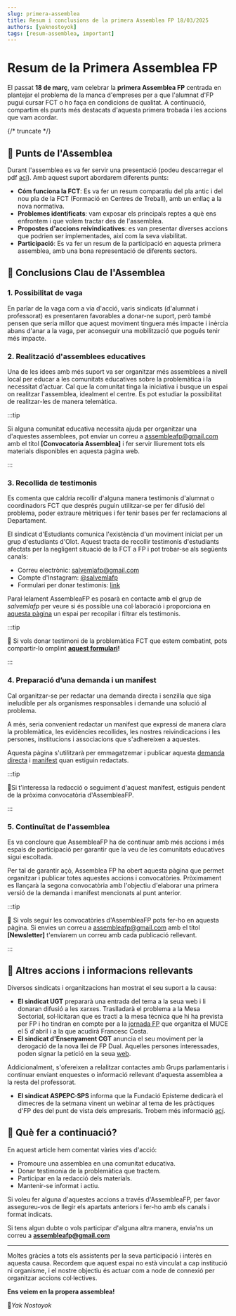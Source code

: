 ```yaml
---
slug: primera-assemblea
title: Resum i conclusions de la primera Assemblea FP 18/03/2025
authors: [yaknostoyok]
tags: [resum-assemblea, important]
---
```


# Resum de la Primera Assemblea FP

El passat **18 de març**, vam celebrar la **primera Assemblea FP** centrada en plantejar el problema de la manca d'empreses per a que l'alumnat d'FP pugui cursar FCT o ho faça en condicions de qualitat.
A continuació, compartim els punts més destacats d'aquesta primera trobada i les accions que vam acordar.

{/* truncate */}

## 📑 Punts de l'Assemblea

Durant l'assemblea es va fer servir una presentació (podeu descarregar el pdf [ací](media/AssembleaFP_180325_Presentacio.pdf)).
Amb aquest suport abordarem diferents punts: 
- **Cóm funciona la FCT**: Es va fer un resum comparatiu del pla antic i del nou pla de la FCT (Formació en Centres de Treball), amb un enllaç a la nova normativa.
- **Problemes identificats**: vam exposar els principals reptes a què ens enfrontem i que volem tractar des de l'assemblea.
- **Propostes d'accions reivindicatives**: es van presentar diverses accions que podrien ser implementades, així com la seva viabilitat.
- **Participació**: Es va fer un resum de la participació en aquesta primera assemblea, amb una bona representació de diferents sectors.

## 💬 Conclusions Clau de l'Assemblea

### 1. Possibilitat de vaga

En parlar de la vaga com a via d'acció, varis sindicats (d'alumnat i professorat) es presentaren favorables a donar-ne suport, però també pensen que seria millor que aquest moviment tinguera més impacte i inèrcia abans d'anar a la vaga, per aconseguir una mobilització que pogués tenir més impacte. 

### 2. Realització d'assemblees educatives

Una de les idees amb més suport va ser organitzar més assemblees a nivell local per educar a les comunitats educatives sobre la problemàtica i la necessitat d’actuar. Cal que la comunitat tinga la iniciativa i busque un espai on realitzar l'assemblea, idealment el centre. Es pot estudiar la possibilitat de realitzar-les de manera telemàtica.

:::tip

Si alguna comunitat educativa necessita ajuda per organitzar una d'aquestes assemblees, pot enviar un correu a assembleafp@gmail.com amb el títol **[Convocatoria Assemblea]** i fer servir lliurement tots els materials disponibles en aquesta pàgina web.

:::

### 3. Recollida de testimonis

Es comenta que caldria recollir d'alguna manera testimonis d'alumnat o coordinadors FCT que després puguin utilitzar-se per fer difusió del problema, poder extraure mètriques i fer tenir bases per fer reclamacions al Departament. 

El sindicat d'Estudiants comunica l'existència d'un moviment iniciat per un grup d'estudiants d'Olot. Aquest tracta de recollir testimonis d'estudiants afectats per la negligent situació de la FCT a FP i pot trobar-se als següents canals: 
- Correu electrònic: salvemlafp@gmail.com
- Compte d'Instagram: [@salvemlafp](https://www.instagram.com/salvemlafp/)
- Formulari per donar testimonis: [link](https://docs.google.com/forms/d/e/1FAIpQLScn4kW-RVy85yBHGZVHuyICFc57QzC78qAUInfoGn6smhl8uw/viewform)

Paral·lelament AssembleaFP es posarà en contacte amb el grup de *salvemlafp* per veure si és possible una col·laboració i proporciona en [aquesta pàgina](https://assembleafp.github.io/accionsfp/testimonis-page) un espai per recopilar i filtrar els testimonis. 

:::tip

🎤 Si vols donar testimoni de la problemàtica FCT que estem combatint, pots compartir-lo omplint **[aquest formulari](https://docs.google.com/forms/d/e/1FAIpQLSfth6dsECoYlzH59oOeWnGdkjAr3zx9XVKwHx-yhNZ7Tkovmg/viewform)!**

:::

### 4. Preparació d’una demanda i un manifest

Cal organitzar-se per redactar una demanda directa i senzilla que siga ineludible per als organismes responsables i demande una solució al problema.

A més, seria convenient redactar un manifest que expressi de manera clara la problemàtica, les evidències recollides, les nostres reivindicacions i les persones, institucions i associacions que s'adhereixen a aquestes.

Aquesta pàgina s'utilitzarà per emmagatzemar i publicar aquesta [demanda directa](https://assembleafp.github.io/accionsfp/) i [manifest](https://assembleafp.github.io/accionsfp/docs/intro) quan estiguin redactats. 

:::tip

📝Si t'interessa la redacció o seguiment d'aquest manifest, estiguis pendent de la pròxima convocatòria d'AssembleaFP. 

:::

### 5. Continuïtat de l'assemblea

Es va concloure que AssembleaFP ha de continuar amb més accions i més espais de participació per garantir que la veu de les comunitats educatives sigui escoltada.

Per tal de garantir açò, Assemblea FP ha obert aquesta pàgina que permet organitzar i publicar totes aquestes accions i convocatòries. Pròximament es llançarà la segona convocatòria amb l'objectiu d'elaborar una primera versió de la demanda i manifest mencionats al punt anterior.

:::tip

📢 Si vols seguir les convocatòries d'AssembleaFP pots fer-ho en aquesta pàgina. Si envies un correu a assembleafp@gmail.com amb el títol **[Newsletter]** t'enviarem un correu amb cada publicació rellevant. 

:::

## 🤝 Altres accions i informacions rellevants

Diversos sindicats i organitzacions han mostrat el seu suport a la causa:

- **El sindicat UGT** prepararà una entrada del tema a la seua web i li donaran difusió a les xarxes. Traslladarà el problema a la Mesa Sectorial, sol·licitaran que es tracti a la mesa tècnica que hi ha prevista per FP i ho tindran en compte per a la [jornada FP](https://www.sindicat.net/2025/02/13/ens-reunim-amb-el-muce-amb-el-secretari-de-formacio-professional-del-departament-deducacio/) que organitza el MUCE el 5 d'abril i a la que acudirà Francesc Costa.   
- **El sindicat d'Ensenyament CGT** anuncia el seu moviment per la derogació de la nova llei de FP Dual. Aquelles persones interessades, poden signar la petició en la seua [web](https://fecgt.net). 

Addicionalment, s'ofereixen a relalitzar contactes amb Grups parlamentaris i continuar enviant enquestes o informació rellevant d'aquesta assemblea a la resta del professorat.

- **El sindicat ASPEPC·SPS** informa que la Fundació Episteme dedicarà el dimecres de la setmana vinent un webinar al tema de les pràctiques d'FP des del punt de vista dels empresaris. Trobem més informació [ací](https://fundacioepisteme.cat/2025/03/17/practiques-dfp-parlen-els-empresaris/).


## 🔗 Què fer a continuació?

En aquest article hem comentat vàries vies d'acció:
- Promoure una assemblea en una comunitat educativa.
- Donar testimonia de la problemàtica que tractem.
- Participar en la redacció dels materials. 
- Mantenir-se informat i actiu. 

Si voleu fer alguna d'aquestes accions a través d'AssembleaFP, per favor assegureu-vos de llegir els apartats anteriors i fer-ho amb els canals i format indicats.

Si tens algun dubte o vols participar d'alguna altra manera, envia'ns un correu a **assembleafp@gmail.com** 

---

Moltes gràcies a tots els assistents per la seva participació i interès en aquesta causa. Recordem que aquest espai no està vinculat a cap institució ni organisme, i el nostre objectiu és actuar com a node de connexió per organitzar accions col·lectives.

**Ens veiem en la propera assemblea!**

🐂*Yak Nostoyok* 